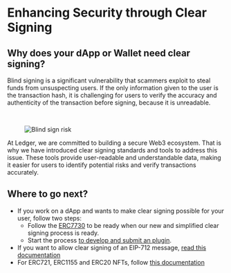 # Enhancing Security through Clear Signing


## Why does your dApp or Wallet need clear signing?

Blind signing is a significant vulnerability that scammers exploit to steal funds from unsuspecting users. If the only information given to the user is the transaction hash, it is challenging for users to verify the accuracy and authenticity of the transaction before signing, because it is unreadable.

<br/>

<div style={{width: "90%"}} className="center">
  <figure>
    <img src="/blind-signing-risk.png" alt="Blind sign risk"/>
  </figure>
</div>

At Ledger, we are committed to building a secure Web3 ecosystem. That is why we have introduced clear signing standards and tools to address this issue. These tools provide user-readable and understandable data, making it easier for users to identify potential risks and verify transactions accurately.

## Where to go next?

- If you work on a dApp and wants to make clear signing possible for your user, follow two steps:
  - Follow the [ERC7730](./erc7730) to be ready when our new and simplified clear signing process is ready.
  - Start the process [to develop and submit an plugin](../device-app/getting-started).
- If you want to allow clear signing of an EIP-712 message, [read this documentation](./eip712)
- For ERC721, ERC1155 and ERC20 NFTs, follow [this documentation](./nft)
